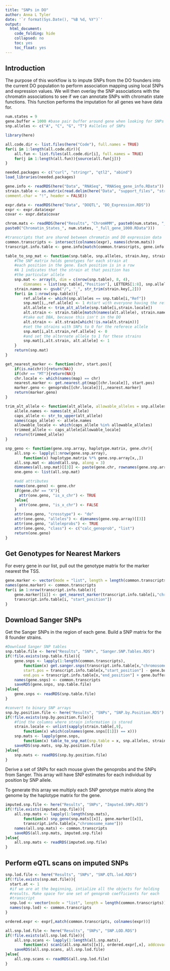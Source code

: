 ```yaml
---
title: "SNPs in DO"
author: Anna L Tyler
date: '`r format(Sys.Date(), "%B %d, %Y")`'
output: 
  html_document:
    code_folding: hide
    collapsed: no
    toc: yes
    toc_float: yes
---
```



## Introduction

The purpose of this workflow is to impute SNPs from the DO founders
into the current DO population to perform association mapping using
local SNPs and expression values. We will then overlay the SNP 
associations with the chromatin associations to see if we can annotate
SNPs with chromatin state functions. This function performs the imputation
for all genes we have data for.

```r
num.states = 9
gene.buffer = 1000 #base pair buffer around gene when looking for SNPs
snp.alleles <- c("A", "C", "G", "T") #alleles of SNPs
```

```r
library(here)
```


```r
all.code.dir <- list.files(here("Code"), full.names = TRUE)
for(i in 1:length(all.code.dir)){
	all.fun <- list.files(all.code.dir[i], full.names = TRUE)
	for(j in 1:length(all.fun)){source(all.fun[j])}
}
```

```r
needed.packages <- c("curl", "stringr", "qtl2", "abind")
load_libraries(needed.packages)
```

```r
gene.info <- readRDS(here("Data", "RNASeq", "RNASeq_gene_info.RData"))
strain.table <- as.matrix(read.delim(here("Data", "support_files", "strain.color.table.txt"),
comment.char = "!", header = FALSE))

expr.data <- readRDS(here("Data", "DOQTL", "DO_Expression.RDS")) 
expr <- expr.data$expr
covar <- expr.data$covar

chrom.mats <- readRDS(here("Results", "ChromHMM", paste0(num.states, "_states_C"), 
paste0("Chromatin_States_", num.states, "_full_gene_1000.RData")))

#transcripts that are shared between chromatin and DO expression data
common.transcripts <- intersect(colnames(expr), names(chrom.mats)) 
transcript.info.table <- gene.info[match(common.transcripts, gene.info[,"ensembl_gene_id"]),]
```


```r
table_to_snp_mat <- function(snp.table, snp.alleles, strain.key, strain.locale){
    #The SNP matrix holds genotypes for each strain at 
    #each position in the gene. Each position is in a row
    #A 1 indicates that the strain at that position has 
    #the particular allele
    snp.mat <- array(0, dim = c(nrow(snp.table), 8, 4), 
        dimnames = list(snp.table[,"Position"], LETTERS[1:8], snp.alleles))
    strain.names <- gsub("/", "_", str_trim(strain.key[,2]))
    for(i in 1:nrow(snp.table)){
        ref.allele <- which(snp.alleles == snp.table[i,"Ref"])
        snp.mat[i,,ref.allele] <- 1 #start with everyone having the reference allele
        alt.allele <- trim_alt_allele(snp.table[i,strain.locale])
        alt.strain <- strain.table[match(names(alt.allele), strain.names),5]
        #take out DBA, because this isn't in the DO
        alt.strain <- alt.strain[which(!is.na(alt.strain))]
        #set the strains with SNPs to 0 for the referece allele 
        snp.mat[i,alt.strain,ref.allele] <- 0
        #and set the alternate allele to 1 for these strains
        snp.mat[i,alt.strain, alt.allele] <- 1
    }
    return(snp.mat)
}

get_nearest_marker <- function(chr, start.pos){
    if(is.na(chr)){return(NA)}
    if(chr == "MT"){return(NA)}
    chr.locale <- which(names(map) == chr)
    nearest.marker <- get.nearest.pt(map[[chr.locale]], start.pos)
    marker.geno <- genoprobs[[chr.locale]][,,nearest.marker]
    return(marker.geno)
}

trim_alt_allele <- function(alt_allele, allowable_alleles = snp.alleles){
    allele.names <- names(alt_allele)
    caps_allele <- str_to_upper(alt_allele)
    names(caps_allele) <- allele.names
    allowable_locale <- which(caps_allele %in% allowable_alleles)
    trimmed_allele <- caps_allele[allowable_locale]
    return(trimmed_allele)
}

snp_geno <- function(gene.snp.array, haplotype.matrix, gene.chr){
    all.snp <- lapply(1:nrow(gene.snp.array), 
        function(x) haplotype.matrix %*% gene.snp.array[x,,])
    all.snp.mat <- abind(all.snp, along = 3)
    dimnames(all.snp.mat)[[3]] <- paste(gene.chr, rownames(gene.snp.array), sep = "_")
    one.geno <- list(all.snp.mat)

    #add attributes
    names(one.geno) <- gene.chr
    if(gene.chr == "X"){
      attr(one.geno, "is_x_chr") <- TRUE
    }else{
      attr(one.geno, "is_x_chr") <- FALSE
    }
    attr(one.geno, "crosstype") <- "do"
    attr(one.geno, "alleles") <- dimnames(gene.snp.array)[[3]]
    attr(one.geno, "alleleprobs") <- TRUE
    attr(one.geno, "class") <- c("calc_genoprob", "list")
    return(one.geno)
}
```

## Get Genotypes for Nearest Markers

For every gene in our list, pull out the genotype matrix for the marker
nearest the TSS.

```r
gene.marker <- vector(mode = "list", length = length(common.transcripts))
names(gene.marker) <- common.transcripts
for(i in 1:nrow(transcript.info.table)){
    gene.marker[[i]] <- get_nearest_marker(transcript.info.table[i,"chromosome_name"], 
    transcript.info.table[i, "start_position"])
}
```

## Download Sanger SNPs

Get the Sanger SNPs in the region of each gene. Build a SNP matrix
for the 8 founder strains.

```r
#Download Sanger SNP tables
snp.table.file <- here("Results", "SNPs", "Sanger.SNP.Tables.RDS")
if(!file.exists(snp.table.file)){
    gene.snps <- lapply(1:length(common.transcripts), 
        function(x) get.sanger.snps(transcript.info.table[x,"chromosome_name"], 
        start.pos = transcript.info.table[x,"start_position"] - gene.buffer, 
        end.pos = transcript.info.table[x,"end_position"] + gene.buffer))
    names(gene.snps) <- common.transcripts
    saveRDS(gene.snps, snp.table.file)
}else{
    gene.snps <- readRDS(snp.table.file)
}

#convert to binary SNP arrays
snp.by.position.file <- here("Results", "SNPs", "SNP.by.Position.RDS")
if(!file.exists(snp.by.position.file)){
    #find the columns where strain information is stored
    strain.locale <- unlist(sapply(strain.table[,9], 
        function(x) which(colnames(gene.snps[[1]]) == x)))
    snp.mats <- lapply(gene.snps, 
        function(x) table_to_snp_mat(snp.table = x, snp.alleles, strain.table, strain.locale))
    saveRDS(snp.mats, snp.by.position.file)
}else{
    snp.mats <- readRDS(snp.by.position.file)
}
```

Derive a set of SNPs for each mouse given the genoprobs and the 
SNPs from Sanger. This array will have SNP estimates for each 
individual by position by SNP allele.

To generate this array we multiply each SNP genotype matrix along the 
genome by the haplotype matrix for the gene.


```r
imputed.snp.file <- here("Results", "SNPs", "Imputed.SNPs.RDS")
if(!file.exists(imputed.snp.file)){
    all.snp.mats <- lapply(1:length(snp.mats), 
        function(x) snp_geno(snp.mats[[x]], gene.marker[[x]], 
        transcript.info.table[x,"chromosome_name"]))
    names(all.snp.mats) <- common.transcripts
    saveRDS(all.snp.mats, imputed.snp.file)
}else{
    all.snp.mats <- readRDS(imputed.snp.file)
}
```

## Perform eQTL scans on imputed SNPs

```r
snp.lod.file <- here("Results", "SNPs", "SNP.QTL.lod.RDS")
if(!file.exists(snp.mat.file)){
  start.at <- 1
  #if we are at the beginning, intialize all the objects for holding
  #results. Make space for one set of genoprob coefficients for each 
  #transcript
  snp.lod <- vector(mode = "list", length = length(common.transcripts))
  names(snp.lod) <- common.transcripts
}
```


```r
ordered.expr <- expr[,match(common.transcripts, colnames(expr))]

all.snp.lod.file <- here("Results", "SNPs", "SNP.LOD.RDS")
if(!file.exists(all.snp.lod.file)){
    all.snp.scans <- lapply(1:length(all.snp.mats), 
        function(x) scan1(all.snp.mats[[x]], ordered.expr[,x], addcovar = covar))
    saveRDS(all.snp.scans, all.snp.lod.file)
}else{
    all.snp.scans <- readRDS(all.snp.lod.file)
}
```
